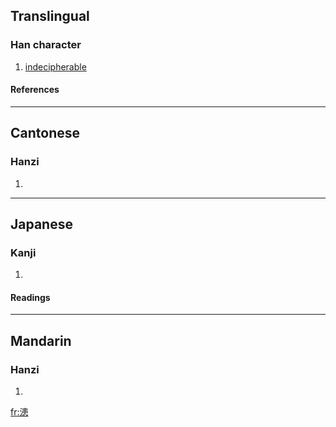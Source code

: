 ==Translingual==
===Han character===
{{Han char|rn=85|rad=水|as=11|sn=14|four=3513<sub>0</sub>|canj=水中中心 (ELLP)}}
# [[indecipherable]]
====References====
{{Han ref|kx=0647.120|dkj=18177|dj=1057.110|hdz=31723.060|uh=6F36|ud=28470|bh=E2A1|bd=58017}}

----
==Cantonese==
===Hanzi===
{{yue-hanzi|jyut=|y=waan6}}
# {{defn|Cantonese}}

----
==Japanese==
===Kanji===
{{ja-kanji|grade=|rs=水11}}
# {{defn|Japanese}} 
====Readings====
{{ja-readings|on=[[かん]] (kan), [[がん]] (gan)|kun=[[はっきりしない]] (halkirishinai)}}

----
==Mandarin==
===Hanzi===
{{cmn-hanzi|pin=[[huàn]] ([[huan4]])|wg=huan<sup>4</sup>}}
# {{defn|Mandarin}}

[[fr:漶]]